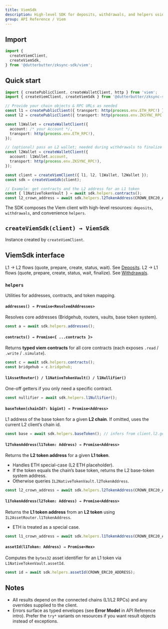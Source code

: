 ```yaml
---
title: ViemSdk
description: High-level SDK for deposits, withdrawals, and helpers using the Viem adapter.
group: API Reference / Viem
---
```


## Import

```ts
import {
  createViemClient,
  createViemSdk,
} from '@dutterbutter/zksync-sdk/viem';
```

## Quick start

```ts
import { createPublicClient, createWalletClient, http } from 'viem';
import { createViemClient, createViemSdk } from '@dutterbutter/zksync-sdk/viem';

// Provide your chain objects & RPC URLs as needed
const l1 = createPublicClient({ transport: http(process.env.ETH_RPC!) });
const l2 = createPublicClient({ transport: http(process.env.ZKSYNC_RPC!) });

const l1Wallet = createWalletClient({
  account: /* your Account */,
  transport: http(process.env.ETH_RPC!),
});

// (optional) pass an L2 wallet; needed during withdrawals to finalize
const l2Wallet = createWalletClient({
  account: l1Wallet.account,
  transport: http(process.env.ZKSYNC_RPC!),
});

const client = createViemClient({ l1, l2, l1Wallet, l2Wallet });
const sdk = createViemSdk(client);

// Example: get contracts and the L2 address for an L1 token
const { l1NativeTokenVault } = await sdk.helpers.contracts();
const l2_crown_address = await sdk.helpers.l2TokenAddress(CROWN_ERC20_ADDRESS);
```

<Tip>
  The SDK composes the Viem client with high-level resources: <code>deposits</code>, <code>withdrawals</code>, and convenience <code>helpers</code>.
</Tip>

## `createViemSdk(client) → ViemSdk`

<ParamField name="client" type="ViemClient" required>
  Instance created by <code>createViemClient</code>.
</ParamField>

## ViemSdk interface

<ResponseField name="deposits" type="DepositsResource">
  L1 → L2 flows (quote, prepare, create, status, wait). See <a href="/api-reference/viem/deposits">Deposits</a>.
</ResponseField>

<ResponseField name="withdrawals" type="WithdrawalsResource">
  L2 → L1 flows (quote, prepare, create, status, wait, finalize). See <a href="/api-reference/viem/withdrawals">Withdrawals</a>.
</ResponseField>

### `helpers`

Utilities for addresses, contracts, and token mapping.

#### `addresses() → Promise<ResolvedAddresses>`

Resolves core addresses (Bridgehub, routers, vaults, base token system).

```ts
const a = await sdk.helpers.addresses();
```

#### `contracts() → Promise<{ ...contracts }>`

Returns **typed viem contracts** for all core contracts (each exposes `.read` / `.write` / `.simulate`).

```ts
const c = await sdk.helpers.contracts();
const bridgehub = c.bridgehub;
```

#### `l1AssetRouter() / l1NativeTokenVault() / l1Nullifier()`

One-off getters if you only need a specific contract.

```ts
const nullifier = await sdk.helpers.l1Nullifier();
```

#### `baseToken(chainId?: bigint) → Promise<Address>`

L1 address of the base token for a given **L2 chain**. If omitted, uses the current L2 client’s chain id.

```ts
const base = await sdk.helpers.baseToken(); // infers from client.l2.getChainId()
```

#### `l2TokenAddress(l1Token: Address) → Promise<Address>`

Returns the **L2 token address** for a given **L1 token**.

* Handles ETH special-case (L2 ETH placeholder).
* If the token equals the chain’s base token, returns the L2 base-token system address.
* Otherwise queries `IL2NativeTokenVault.l2TokenAddress`.

```ts
const l2_crown_address = await sdk.helpers.l2TokenAddress(CROWN_ERC20_ADDRESS);
```

#### `l1TokenAddress(l2Token: Address) → Promise<Address>`

Returns the **L1 token address** from an **L2 token** using `IL2AssetRouter.l1TokenAddress`.

* ETH is treated as a special case.

```ts
const l1_crown_address = await sdk.helpers.l1TokenAddress(CROWN_ERC20_ADDRESS);
```

#### `assetId(l1Token: Address) → Promise<Hex>`

Computes the `bytes32` asset identifier for an L1 token via `L1NativeTokenVault.assetId`.

```ts
const id = await sdk.helpers.assetId(CROWN_ERC20_ADDRESS);
```

## Notes

* All results depend on the connected chains (L1/L2 RPCs) and any overrides supplied to the client.
* Errors surface as typed envelopes (see **Error Model** in API Reference intro). Prefer the <code>try*</code> variants on resources if you want result objects instead of exceptions.
